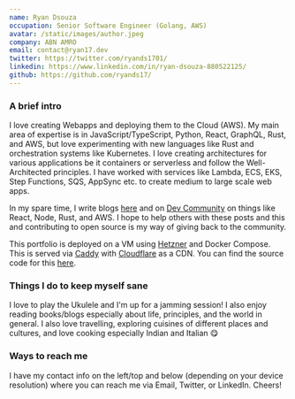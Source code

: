 ```yaml
---
name: Ryan Dsouza
occupation: Senior Software Engineer (Golang, AWS)
avatar: /static/images/author.jpeg
company: ABN AMRO
email: contact@ryan17.dev
twitter: https://twitter.com/ryands1701/
linkedin: https://www.linkedin.com/in/ryan-dsouza-880522125/
github: https://github.com/ryands17/
---
```


### A brief intro

I love creating Webapps and deploying them to the Cloud (AWS). My main area of expertise is in JavaScript/TypeScript, Python, React, GraphQL, Rust, and AWS, but love experimenting with new languages like Rust and orchestration systems like Kubernetes. I love creating architectures for various applications be it containers or serverless and follow the Well-Architected principles. I have worked with services like Lambda, ECS, EKS, Step Functions, SQS, AppSync etc. to create medium to large scale web apps.

In my spare time, I write blogs [here](https://ryan17.dev/blog/) and on [Dev Community](https://dev.to/ryands17/) on things like React, Node, Rust, and AWS. I hope to help others with these posts and this and contributing to open source is my way of giving back to the community.

This portfolio is deployed on a VM using [Hetzner](https://www.hetzner.com/) and Docker Compose. This is served via [Caddy](https://caddyserver.com/) with [Cloudflare](https://www.cloudflare.com/) as a CDN. You can find the source code for this [here](https://github.com/ryands17/cloud-resume).

### Things I do to keep myself sane

I love to play the Ukulele and I'm up for a jamming session! I also enjoy reading books/blogs especially about life, principles, and the world in general. I also love travelling, exploring cuisines of different places and cultures, and love cooking especially Indian and Italian 😋

### Ways to reach me

I have my contact info on the left/top and below (depending on your device resolution) where you can reach me via Email, Twitter, or LinkedIn. Cheers!
